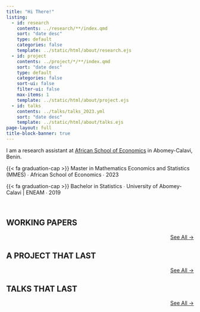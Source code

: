 ```yaml
---
title: "Hi There!"
listing:
  - id: research
    contents: ../research/**/index.qmd
    sort: "date desc"
    type: default
    categories: false
    template: ../static/html/about/research.ejs
  - id: project
    contents: ../project/*/**/index.qmd
    sort: "date desc"
    type: default
    categories: false
    sort-ui: false
    filter-ui: false
    max-items: 1
    template: ../static/html/about/project.ejs
  - id: talks
    contents: ../talks/talks_2023.yml
    sort: "date desc"
    template: ../static/html/about/talks.ejs
page-layout: full
title-block-banner: true
---
```


I am a research assistant at [African School of Economics](https://www.africanschoolofeconomics.com/) in Abomey-Calavi, Benin.



{{< fa graduation-cap >}} Master in Mathematics Economics and Statistics (MMES)  &#8729; African School of Economics  &#8729;  2023

{{< fa graduation-cap >}} Bachelor in Statistics  &#8729; University of Abomey-Calavi | ENEAM  &#8729;  2019

<br>

## WORKING PAPERS

:::{#research}
:::

::: {style="text-align: right"}
[See All →](../research)
:::

## A PROJECT THAT LAST

:::{#project}
:::

::: {style="text-align: right"}
[See All →](../project)
:::

## TALKS THAT LAST

:::{#talks}
:::

::: {style="text-align: right"}
[See All →](../talks)
:::